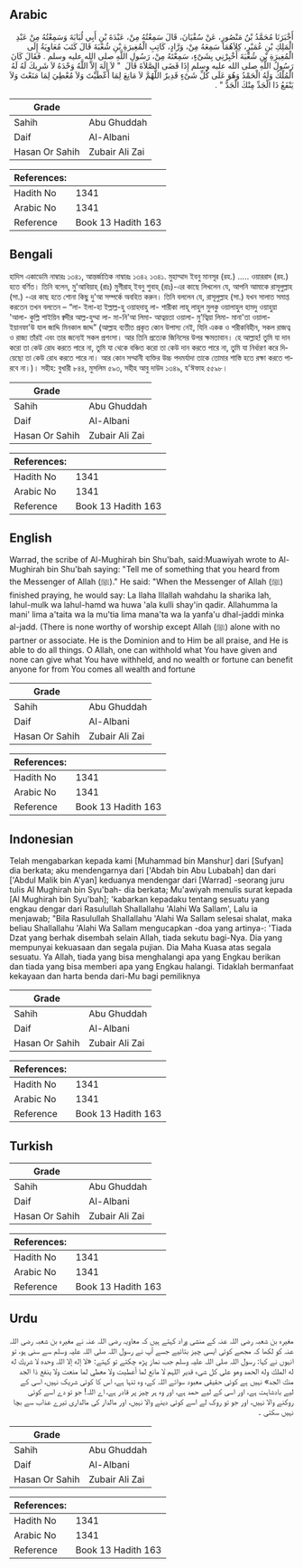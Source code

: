 ## Arabic


<div dir="rtl" lang="ar" style={{fontSize:'larger',backgroundColor:'#f8f9fa',padding:20}}>
أَخْبَرَنَا مُحَمَّدُ بْنُ مَنْصُورٍ، عَنْ سُفْيَانَ، قَالَ سَمِعْتُهُ مِنْ، عَبْدَةَ بْنِ أَبِي لُبَابَةَ وَسَمِعْتُهُ مِنْ عَبْدِ الْمَلِكِ بْنِ عُمَيْرٍ، كِلاَهُمَا سَمِعَهُ مِنْ، وَرَّادٍ، كَاتِبِ الْمُغِيرَةِ بْنِ شُعْبَةَ قَالَ كَتَبَ مُعَاوِيَةُ إِلَى الْمُغِيرَةِ بْنِ شُعْبَةَ أَخْبِرْنِي بِشَىْءٍ، سَمِعْتَهُ مِنْ، رَسُولِ اللَّهِ صلى الله عليه وسلم ‏.‏ فَقَالَ كَانَ رَسُولُ اللَّهِ صلى الله عليه وسلم إِذَا قَضَى الصَّلاَةَ قَالَ ‏ "‏ لاَ إِلَهَ إِلاَّ اللَّهُ وَحْدَهُ لاَ شَرِيكَ لَهُ لَهُ الْمُلْكُ وَلَهُ الْحَمْدُ وَهُوَ عَلَى كُلِّ شَىْءٍ قَدِيرٌ اللَّهُمَّ لاَ مَانِعَ لِمَا أَعْطَيْتَ وَلاَ مُعْطِيَ لِمَا مَنَعْتَ وَلاَ يَنْفَعُ ذَا الْجَدِّ مِنْكَ الْجَدُّ ‏"‏ ‏.‏
</div>
<div style={{backgroundColor:'#f8f9fa',padding:20, marginBottom: 10}}><table> <thead> <tr> <th>Grade</th> <th></th> </tr> </thead> <tbody> <tr><td>Sahih</td><td>Abu Ghuddah</td></tr><tr><td>Daif</td><td>Al-Albani</td></tr><tr><td>Hasan Or Sahih</td><td>Zubair Ali Zai</td></tr></tbody></table><table> <thead> <tr> <th>References:</th> <th></th> </tr> </thead> <tbody><tr><td>Hadith No</td><td>1341</td></tr><tr><td>Arabic No</td><td>1341</td></tr><tr><td>Reference</td><td>Book 13 Hadith 163</td></tr></tbody></table></div>

## Bengali


<div dir="ltr" lang="bn" style={{fontSize:'larger',backgroundColor:'#f8f9fa',padding:20}}>
হাদিস একাডেমি নাম্বারঃ ১৩৪১, আন্তর্জাতিক নাম্বারঃ ১৩৪২ ১৩৪১. মুহাম্মাদ ইবনু মানসূর (রহ.) ..... ওয়াররাদ (রহ.) হতে বর্ণিত। তিনি বলেন, মু'আবিয়াহ্ (রাঃ) মুগীরাহ্ ইবনু শুবাহ্ (রাঃ)-এর কাছে লিখলেন যে, আপনি আমাকে রাসূলুল্লাহ (সা.) -এর কাছ হতে শোনা কিছু দু'আ সম্পর্কে অবহিত করুন। তিনি বললেন যে, রাসূলুল্লাহ (সা.) যখন সালাত সমাপ্ত করতেন তখন বলতেন – “লা- ইলা-হা ইল্লাল্ল-হু ওয়াহদাহু লা- শারীকা লাহূ লাহুল মুলকু ওয়ালাহুল হামদু ওয়াহুয়া 'আলা- কুল্লি শাইয়িন ক্বদীর আল্ল-হুম্মা লা- মা-নি'আ লিমা- আত্বয়তা ওয়ালা- মু’ত্বিয়া লিমা- মানা'তা ওয়ালা-ইয়ানফা'উ যাল জাদ্দি মিনকাল জাদ্দ” (আল্লাহ ব্যতীত প্রকৃত কোন উপাস্য নেই, যিনি একক ও শরীকবিহীন, সকল রাজত্ব ও রাজ্য তাঁরই এবং তার জন্যেই সকল প্রশংসা। আর তিনি প্রত্যেক জিনিসের উপর ক্ষমতাবান। হে আল্লাহ! তুমি যা দান করো তা কেউ রোধ করতে পারে না, তুমি যা থেকে বঞ্চিত করো তা কেউ দান করতে পারে না, তুমি যা নির্ধারণ করে দিয়েছো তা কেউ রোধ করতে পারে না। আর কোন সম্মানী ব্যক্তির উচ্চ পদমর্যাদা তাকে তোমার শাস্তি হতে রক্ষা করতে পারবে না।)। সহীহ: বুখারী ৮৪৪, মুসলিম ৫৯৩, সহীহ আবু দাউদ ১৩৪৯, য'ঈফাহ ৫৫৯৮।
</div>
<div style={{backgroundColor:'#f8f9fa',padding:20, marginBottom: 10}}><table> <thead> <tr> <th>Grade</th> <th></th> </tr> </thead> <tbody> <tr><td>Sahih</td><td>Abu Ghuddah</td></tr><tr><td>Daif</td><td>Al-Albani</td></tr><tr><td>Hasan Or Sahih</td><td>Zubair Ali Zai</td></tr></tbody></table><table> <thead> <tr> <th>References:</th> <th></th> </tr> </thead> <tbody><tr><td>Hadith No</td><td>1341</td></tr><tr><td>Arabic No</td><td>1341</td></tr><tr><td>Reference</td><td>Book 13 Hadith 163</td></tr></tbody></table></div>

## English


<div dir="ltr" lang="en" style={{fontSize:'larger',backgroundColor:'#f8f9fa',padding:20}}>
Warrad, the scribe of Al-Mughirah bin Shu'bah, said:Muawiyah wrote to Al-Mughirah bin Shu'bah saying: "Tell me of something that you heard from the Messenger of Allah (ﷺ)." He said: "When the Messenger of Allah (ﷺ) finished praying, he would say: La Ilaha Illallah wahdahu la sharika lah, lahul-mulk wa lahul-hamd wa huwa 'ala kulli shay'in qadir. Allahumma la mani' lima a'taita wa la mu'tia lima mana'ta wa la yanfa'u dhal-jaddi minka al-jadd. (There is none worthy of worship except Allah (ﷺ) alone with no partner or associate. He is the Dominion and to Him be all praise, and He is able to do all things. O Allah, one can withhold what You have given and none can give what You have withheld, and no wealth or fortune can benefit anyone for from You comes all wealth and fortune
</div>
<div style={{backgroundColor:'#f8f9fa',padding:20, marginBottom: 10}}><table> <thead> <tr> <th>Grade</th> <th></th> </tr> </thead> <tbody> <tr><td>Sahih</td><td>Abu Ghuddah</td></tr><tr><td>Daif</td><td>Al-Albani</td></tr><tr><td>Hasan Or Sahih</td><td>Zubair Ali Zai</td></tr></tbody></table><table> <thead> <tr> <th>References:</th> <th></th> </tr> </thead> <tbody><tr><td>Hadith No</td><td>1341</td></tr><tr><td>Arabic No</td><td>1341</td></tr><tr><td>Reference</td><td>Book 13 Hadith 163</td></tr></tbody></table></div>

## Indonesian


<div dir="ltr" lang="id" style={{fontSize:'larger',backgroundColor:'#f8f9fa',padding:20}}>
Telah mengabarkan kepada kami [Muhammad bin Manshur] dari [Sufyan] dia berkata; aku mendengarnya dari ['Abdah bin Abu Lubabah] dan dari ['Abdul Malik bin A'yan] keduanya mendengar dari [Warrad] -seorang juru tulis Al Mughirah bin Syu'bah- dia berkata; Mu'awiyah menulis surat kepada [Al Mughirah bin Syu'bah]; 'kabarkan kepadaku tentang sesuatu yang engkau dengar dari Rasulullah Shallallahu 'Alahi Wa Sallam', Lalu ia menjawab; "Bila Rasulullah Shallallahu 'Alahi Wa Sallam selesai shalat, maka beliau Shallallahu 'Alahi Wa Sallam mengucapkan -doa yang artinya-: 'Tiada Dzat yang berhak disembah selain Allah, tiada sekutu bagi-Nya. Dia yang mempunyai kekuasaan dan segala pujian. Dia Maha Kuasa atas segala sesuatu. Ya Allah, tiada yang bisa menghalangi apa yang Engkau berikan dan tiada yang bisa memberi apa yang Engkau halangi. Tidaklah bermanfaat kekayaan dan harta benda dari-Mu bagi pemiliknya
</div>
<div style={{backgroundColor:'#f8f9fa',padding:20, marginBottom: 10}}><table> <thead> <tr> <th>Grade</th> <th></th> </tr> </thead> <tbody> <tr><td>Sahih</td><td>Abu Ghuddah</td></tr><tr><td>Daif</td><td>Al-Albani</td></tr><tr><td>Hasan Or Sahih</td><td>Zubair Ali Zai</td></tr></tbody></table><table> <thead> <tr> <th>References:</th> <th></th> </tr> </thead> <tbody><tr><td>Hadith No</td><td>1341</td></tr><tr><td>Arabic No</td><td>1341</td></tr><tr><td>Reference</td><td>Book 13 Hadith 163</td></tr></tbody></table></div>

## Turkish


<div dir="ltr" lang="tr" style={{fontSize:'larger',backgroundColor:'#f8f9fa',padding:20}}>

</div>
<div style={{backgroundColor:'#f8f9fa',padding:20, marginBottom: 10}}><table> <thead> <tr> <th>Grade</th> <th></th> </tr> </thead> <tbody> <tr><td>Sahih</td><td>Abu Ghuddah</td></tr><tr><td>Daif</td><td>Al-Albani</td></tr><tr><td>Hasan Or Sahih</td><td>Zubair Ali Zai</td></tr></tbody></table><table> <thead> <tr> <th>References:</th> <th></th> </tr> </thead> <tbody><tr><td>Hadith No</td><td>1341</td></tr><tr><td>Arabic No</td><td>1341</td></tr><tr><td>Reference</td><td>Book 13 Hadith 163</td></tr></tbody></table></div>

## Urdu


<div dir="rtl" lang="ur" style={{fontSize:'larger',backgroundColor:'#f8f9fa',padding:20}}>
مغیرہ بن شعبہ رضی اللہ عنہ کے منشی وراد کہتے ہیں کہ معاویہ رضی اللہ عنہ نے مغیرہ بن شعبہ رضی اللہ عنہ کو لکھا کہ مجھے کوئی ایسی چیز بتائیے جسے آپ نے رسول اللہ صلی اللہ علیہ وسلم سے سنی ہو، تو انہوں نے کہا: رسول اللہ صلی اللہ علیہ وسلم جب نماز پڑھ چکتے تو کہتے: «لا إله إلا اللہ وحده لا شريك له له الملك وله الحمد وهو على كل شىء قدير اللہم لا مانع لما أعطيت ولا معطي لما منعت ولا ينفع ذا الجد منك الجد» نہیں ہے کوئی حقیقی معبود سوائے اللہ کے، وہ تنہا ہے، اس کا کوئی شریک نہیں، اسی کے لیے بادشاہت ہے، اور اسی کے لیے حمد ہے، اور وہ ہر چیز پر قادر ہے، اے اللہ! جو تو دے اسے کوئی روکنے والا نہیں، اور جو تو روک لے اسے کوئی دینے والا نہیں، اور مالدار کی مالداری تیرے عذاب سے بچا نہیں سکتی ۔
</div>
<div style={{backgroundColor:'#f8f9fa',padding:20, marginBottom: 10}}><table> <thead> <tr> <th>Grade</th> <th></th> </tr> </thead> <tbody> <tr><td>Sahih</td><td>Abu Ghuddah</td></tr><tr><td>Daif</td><td>Al-Albani</td></tr><tr><td>Hasan Or Sahih</td><td>Zubair Ali Zai</td></tr></tbody></table><table> <thead> <tr> <th>References:</th> <th></th> </tr> </thead> <tbody><tr><td>Hadith No</td><td>1341</td></tr><tr><td>Arabic No</td><td>1341</td></tr><tr><td>Reference</td><td>Book 13 Hadith 163</td></tr></tbody></table></div>